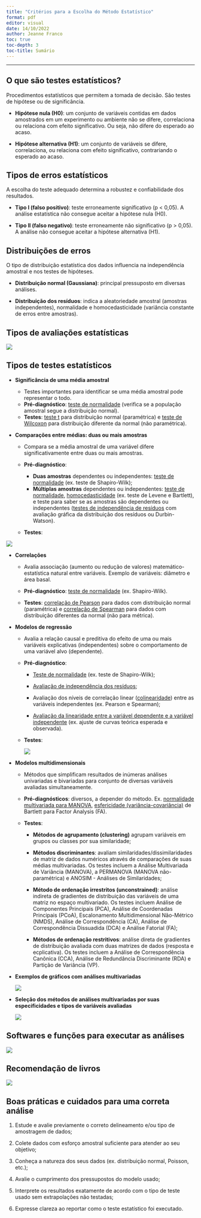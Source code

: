 ---
title: "Critérios para a Escolha do Método Estatístico"
format: pdf
editor: visual
date: 14/10/2022
author: Jeanne Franco
toc: true
toc-depth: 3 
toc-title: Sumário
---

------------------------------------------------------------------------

## O que são testes estatísticos?

Procedimentos estatísticos que permitem a tomada de decisão. São testes de hipótese ou de significância.

-   **Hipótese nula (H0)**: um conjunto de variáveis contidas em dados amostrados em um experimento ou ambiente não se difere, correlaciona ou relaciona com efeito significativo. Ou seja, não difere do esperado ao acaso.

-   **Hipótese alternativa (H1)**: um conjunto de variáveis se difere, correlaciona, ou relaciona com efeito significativo, contrariando o esperado ao acaso.

## Tipos de erros estatísticos

A escolha do teste adequado determina a robustez e confiabilidade dos resultados.

-   **Tipo I (falso positivo)**: teste erroneamente significativo (p \< 0,05). A análise estatística não consegue aceitar a hipótese nula (H0).

-   **Tipo II (falso negativo)**: teste erroneamente não significativo (p \> 0,05). A análise não consegue aceitar a hipótese alternativa (H1).

## Distribuições de erros

O tipo de distribuição estatística dos dados influencia na independência amostral e nos testes de hipóteses.

-   **Distribuição normal (Gaussiana)**: principal pressuposto em diversas análises.

-   **Distribuição dos resíduos**: indica a aleatoriedade amostral (amostras independentes), normalidade e homocedasticidade (variância constante de erros entre amostras).

## Tipos de avaliações estatísticas

![](Sem%20t%C3%ADtulo.png)

## Tipos de testes estatísticos

-   **Significância de uma média amostral**

    -   Testes importantes para identificar se uma média amostral pode representar o todo.
    -   **Pré-diagnóstico**: [teste de normalidade]{.underline} (verifica se a população amostral segue a distribuição normal).
    -   **Testes**: [teste t]{.underline} para distribuição normal (paramétrica) e [teste de Wilcoxon]{.underline} para distribuição diferente da normal (não paramétrica).

-   **Comparações entre médias: duas ou mais amostras**

    -   Compara se a média amostral de uma variável difere significativamente entre duas ou mais amostras.

    -   **Pré-diagnóstico**:

        -   **Duas amostras** dependentes ou independentes: [teste de normalidade]{.underline} (ex. teste de Shapiro-Wilk);
        -   **Múltiplas amostras** dependentes ou independentes: [teste de normalidade]{.underline}, [homocedasticidade]{.underline} (ex. teste de Levene e Bartlett), e teste para saber se as amostras são dependentes ou independentes ([testes de independência de resíduos]{.underline} com avaliação gráfica da distribuição dos resíduos ou Durbin-Watson).

    -   **Testes**:

![](testes.png)

-   **Correlações**

    -   Avalia associação (aumento ou redução de valores) matemático-estatística natural entre variáveis. Exemplo de variáveis: diâmetro e área basal.

    -   **Pré-diagnóstico**: [teste de normalidade]{.underline} (ex. Shapiro-Wilk).

    -   **Testes**: [correlação de Pearson]{.underline} para dados com distribuição normal (paramétrica) e [correlação de Spearman]{.underline} para dados com distribuição diferentes da normal (não para métrica).

-   **Modelos de regressão**

    -   Avalia a relação causal e preditiva do efeito de uma ou mais variáveis explicativas (independentes) sobre o comportamento de uma variável alvo (dependente).

    -   **Pré-diagnóstico**:

        -   [Teste de normalidade]{.underline} (ex. teste de Shapiro-Wilk);

        -   [Avaliação de independência dos resíduos]{.underline};

        -   Avaliação dos níveis de correlação linear ([colinearidade]{.underline}) entre as variáveis independentes (ex. Pearson e Spearman);

        -   [Avaliação da linearidade entre a variável dependente e a variável independente]{.underline} (ex. ajuste de curvas teórica esperada e observada).

    -   **Testes**:

        ![](rrege.png)

-   **Modelos multidimensionais**

    -   Métodos que simplificam resultados de inúmeras análises univariadas e bivariadas para conjunto de diversas variáveis avaliadas simultaneamente.

    -   **Pré-diagnósticos**: diversos, a depender do método. Ex. [normalidade multivariada para MANOVA]{.underline}, [esfericidade (variância-covariância)]{.underline} de Bartlett para Factor Analysis (FA).

    -   **Testes**:

        -   **Métodos de agrupamento (clustering)** agrupam variáveis em grupos ou classes por sua similaridade;

        -   **Métodos discriminantes**: avaliam similaridades/dissimilaridades de matriz de dados numéricos através de comparações de suas médias multivariadas. Os testes incluem a Análise Multivariada de Variância (MANOVA), a PERMANOVA (MANOVA não-paramétrica) e ANOSIM - Análises de Similaridades;

        -   **Método de ordenação irrestritos (unconstrained)**: análise indireta de gradientes de distribuição das variáveis de uma matriz no espaço multivariado. Os testes incluem Análise de Componentes Principais (PCA), Análise de Coordenadas Principais (PCoA), Escalonamento Multidimensional Não-Métrico (NMDS), Análise de Correspondência (CA), Análise de Correspondência Dissuadida (DCA) e Análise Fatorial (FA);

        -   **Métodos de ordenação restritivos**: análise direta de gradientes de distribuição avaliada com duas matrizes de dados (resposta e ecplicativa). Os testes incluem a Análise de Correspondência Canônica (CCA), Análise de Redundância Discriminante (RDA) e Partição de Variância (VP).

-   **Exemplos de gráficos com análises multivariadas**

    ![](graf_mult.png)

-   **Seleção dos métodos de análises multivariadas por suas especificidades e tipos de variáveis avaliadas**

    ![](selecao_metodos_mult.png)

## Softwares e funções para executar as análises

![](softw.png)

## Recomendação de livros

![](liv.png)

## Boas práticas e cuidados para uma correta análise

1.  Estude e avalie previamente o correto delineamento e/ou tipo de amostragem de dados;

2.  Colete dados com esforço amostral suficiente para atender ao seu objetivo;

3.  Conheça a natureza dos seus dados (ex. distribuição normal, Poisson, etc.);

4.  Avalie o cumprimento dos pressupostos do modelo usado;

5.  Interprete os resultados exatamente de acordo com o tipo de teste usado sem extrapolações não testadas;

6.  Expresse clareza ao reportar como o teste estatístico foi executado.
